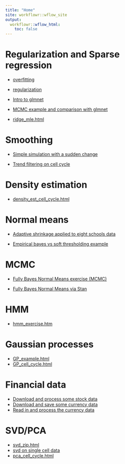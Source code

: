 ```yaml
---
title: "Home"
site: workflowr::wflow_site
output:
  workflowr::wflow_html:
    toc: false
---
```



# Regularization and Sparse regression

- [overfitting](overfitting.html)

- [regularization](regularization.html)

- [Intro to glmnet](glmnet_intro.html)

- [MCMC example and comparison with glmnet](var_select_regression.html)

- [ridge_mle.html](ridge_mle.html)


# Smoothing

- [Simple simulation with a sudden change](sudden_changes.html)

- [Trend filtering on cell cycle](cell_cycle.html)


# Density estimation

- [density_est_cell_cycle.html](density_est_cell_cycle.html)


# Normal means

- [Adaptive shrinkage applied to eight schools data](eight_schools.html)

- [Empirical bayes vs soft thresholding example](eb_vs_soft.html)


# MCMC

- [Fully Bayes Normal Means exercise (MCMC)](bayes_normal_means.html)	

- [Fully Bayes Normal Means via Stan](stan_normal_means.html)	


# HMM

- [hmm_exercise.htm](hmm_exercise.html)

# Gaussian processes

- [GP_example.html](GP_example.html)
- [GP_cell_cycle.html](GP_cell_cycle.html)

# Financial data

- [Download and process some stock data](stocks.html)
- [Download and save some currency data](currency.html)
- [Read in and process the currency data](currency_read_transform.html)

# SVD/PCA

- [svd_zip.html](svd_zip.html)
- [svd on single cell data](svd_single_cell_data.html)
- [pca_cell_cycle.html](pca_cell_cycle.html)

	
	
